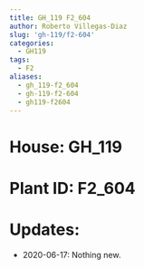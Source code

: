 ```yaml
---
title: GH_119 F2_604
author: Roberto Villegas-Diaz
slug: 'gh-119/f2-604'
categories:
  - GH119
tags:
  - F2
aliases:
  - gh_119-f2_604
  - gh-119-f2-604
  - gh119-f2604
---
```


# **House**: GH_119
# **Plant ID**: F2_604
# **Updates**: 
 - 2020-06-17: Nothing new.
